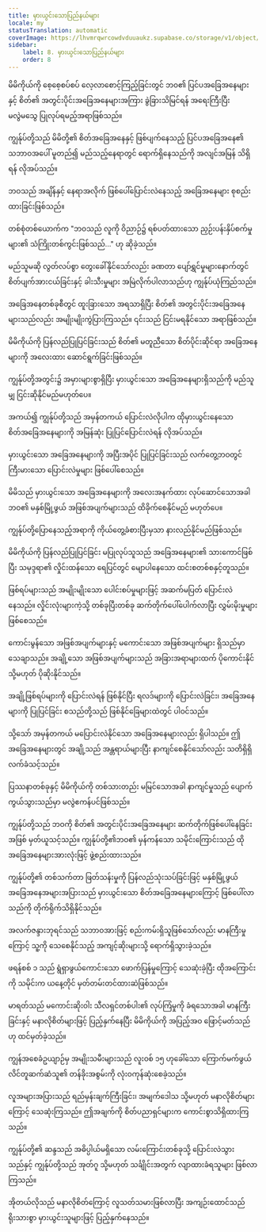 ```yaml
---
title: မှားယွင်းသောပြည်နယ်များ
locale: my
statusTranslation: automatic
coverImage: https://lhvmrqwrcowdvduuaukz.supabase.co/storage/v1/object/public/strapi-uploads/small_cover-tratado-de-psicologia-revolucionaria.webp-5e15e1cec4e0ebebcde5d7fc7565d8fd.webp
sidebar:
    label: 8. မှားယွင်းသောပြည်နယ်များ
    order: 8
---
```

မိမိကိုယ်ကို စေ့စေ့စပ်စပ် လေ့လာစောင့်ကြည့်ခြင်းတွင် ဘဝ၏ ပြင်ပအခြေအနေများနှင့် စိတ်၏ အတွင်းပိုင်းအခြေအနေများအကြား ခွဲခြားသိမြင်ရန် အရေးကြီးပြီး မလွဲမသွေ ပြုလုပ်ရမည့်အရာဖြစ်သည်။

ကျွန်ုပ်တို့သည် မိမိတို့၏ စိတ်အခြေအနေနှင့် ဖြစ်ပျက်နေသည့် ပြင်ပအခြေအနေ၏ သဘာဝအပေါ် မူတည်၍ မည်သည့်နေရာတွင် ရောက်ရှိနေသည်ကို အလျင်အမြန် သိရှိရန် လိုအပ်သည်။

ဘဝသည် အချိန်နှင့် နေရာအလိုက် ဖြစ်ပေါ်ပြောင်းလဲနေသည့် အခြေအနေများ စုစည်းထားခြင်းဖြစ်သည်။

တစ်စုံတစ်ယောက်က "ဘဝသည် လူကို ဝိညာဉ်၌ ရစ်ပတ်ထားသော ညှဉ်းပန်းနှိပ်စက်မှုများ၏ သံကြိုးတစ်ကွင်းဖြစ်သည်..." ဟု ဆိုခဲ့သည်။

မည်သူမဆို လွတ်လပ်စွာ တွေးခေါ်နိုင်သော်လည်း ခဏတာ ပျော်ရွှင်မှုများနောက်တွင် စိတ်ပျက်အားငယ်ခြင်းနှင့် ခါးသီးမှုများ အမြဲလိုက်ပါလာသည်ဟု ကျွန်ုပ်ယုံကြည်သည်။

အခြေအနေတစ်ခုစီတွင် ထူးခြားသော အရသာရှိပြီး စိတ်၏ အတွင်းပိုင်းအခြေအနေများသည်လည်း အမျိုးမျိုးကွဲပြားကြသည်။ ၎င်းသည် ငြင်းမရနိုင်သော အရာဖြစ်သည်။

မိမိကိုယ်ကို ပြန်လည်ပြုပြင်ခြင်းသည် စိတ်၏ မတူညီသော စိတ်ပိုင်းဆိုင်ရာ အခြေအနေများကို အလေးထား ဆောင်ရွက်ခြင်းဖြစ်သည်။

ကျွန်ုပ်တို့အတွင်း၌ အမှားများစွာရှိပြီး မှားယွင်းသော အခြေအနေများရှိသည်ကို မည်သူမျှ ငြင်းဆိုနိုင်မည်မဟုတ်ပေ။

အကယ်၍ ကျွန်ုပ်တို့သည် အမှန်တကယ် ပြောင်းလဲလိုပါက ထိုမှားယွင်းနေသော စိတ်အခြေအနေများကို အမြန်ဆုံး ပြုပြင်ပြောင်းလဲရန် လိုအပ်သည်။

မှားယွင်းသော အခြေအနေများကို အပြီးအပိုင် ပြုပြင်ခြင်းသည် လက်တွေ့ဘဝတွင် ကြီးမားသော ပြောင်းလဲမှုများ ဖြစ်ပေါ်စေသည်။

မိမိသည် မှားယွင်းသော အခြေအနေများကို အလေးအနက်ထား လုပ်ဆောင်သောအခါ ဘဝ၏ မနှစ်မြို့ဖွယ် အဖြစ်အပျက်များသည် ထိခိုက်စေနိုင်မည် မဟုတ်ပေ။

ကျွန်ုပ်တို့ပြောနေသည့်အရာကို ကိုယ်တွေ့ခံစားပြီးမှသာ နားလည်နိုင်မည်ဖြစ်သည်။

မိမိကိုယ်ကို ပြန်လည်ပြုပြင်ခြင်း မပြုလုပ်သူသည် အခြေအနေများ၏ သားကောင်ဖြစ်ပြီး သမုဒ္ဒရာ၏ လှိုင်းထန်သော ရေပြင်တွင် မျောပါနေသော ထင်းစတစ်စနှင့်တူသည်။

ဖြစ်ရပ်များသည် အမျိုးမျိုးသော ပေါင်းစပ်မှုများဖြင့် အဆက်မပြတ် ပြောင်းလဲနေသည်။ လှိုင်းလုံးများကဲ့သို့ တစ်ခုပြီးတစ်ခု ဆက်တိုက်ပေါ်ပေါက်လာပြီး လွှမ်းမိုးမှုများ ဖြစ်စေသည်။

ကောင်းမွန်သော အဖြစ်အပျက်များနှင့် မကောင်းသော အဖြစ်အပျက်များ ရှိသည်မှာ သေချာသည်။ အချို့သော အဖြစ်အပျက်များသည် အခြားအရာများထက် ပိုကောင်းနိုင် သို့မဟုတ် ပိုဆိုးနိုင်သည်။

အချို့ဖြစ်ရပ်များကို ပြောင်းလဲရန် ဖြစ်နိုင်ပြီး ရလဒ်များကို ပြောင်းလဲခြင်း၊ အခြေအနေများကို ပြုပြင်ခြင်း စသည်တို့သည် ဖြစ်နိုင်ခြေများထဲတွင် ပါဝင်သည်။

သို့သော် အမှန်တကယ် မပြောင်းလဲနိုင်သော အခြေအနေများလည်း ရှိပါသည်။ ဤအခြေအနေများတွင် အချို့သည် အန္တရာယ်များပြီး နာကျင်စေနိုင်သော်လည်း သတိရှိရှိ လက်ခံသင့်သည်။

ပြဿနာတစ်ခုနှင့် မိမိကိုယ်ကို တစ်သားတည်း မမြင်သောအခါ နာကျင်မှုသည် ပျောက်ကွယ်သွားသည်မှာ မလွဲဧကန်ပင်ဖြစ်သည်။

ကျွန်ုပ်တို့သည် ဘဝကို စိတ်၏ အတွင်းပိုင်းအခြေအနေများ ဆက်တိုက်ဖြစ်ပေါ်နေခြင်းအဖြစ် မှတ်ယူသင့်သည်။ ကျွန်ုပ်တို့၏ဘဝ၏ မှန်ကန်သော သမိုင်းကြောင်းသည် ထိုအခြေအနေများအားလုံးဖြင့် ဖွဲ့စည်းထားသည်။

ကျွန်ုပ်တို့၏ တစ်သက်တာ ဖြတ်သန်းမှုကို ပြန်လည်သုံးသပ်ခြင်းဖြင့် မနှစ်မြို့ဖွယ် အခြေအနေအများအပြားသည် မှားယွင်းသော စိတ်အခြေအနေများကြောင့် ဖြစ်ပေါ်လာသည်ကို တိုက်ရိုက်သိရှိနိုင်သည်။

အလက်ဇန္ဒားဘုရင်သည် သဘာဝအားဖြင့် စည်းကမ်းရှိသူဖြစ်သော်လည်း မာနကြီးမှုကြောင့် သူ့ကို သေစေနိုင်သည့် အကျင့်ဆိုးများသို့ ရောက်ရှိသွားခဲ့သည်။

ဖရန်စစ် ၁ သည် ရွံရှာဖွယ်ကောင်းသော ဖောက်ပြန်မှုကြောင့် သေဆုံးခဲ့ပြီး ထိုအကြောင်းကို သမိုင်းက ယနေ့တိုင် မှတ်တမ်းတင်ထားဆဲဖြစ်သည်။

မာရတ်သည် မကောင်းဆိုးဝါး သီလရှင်တစ်ပါး၏ လုပ်ကြံမှုကို ခံရသောအခါ မာနကြီးခြင်းနှင့် မနာလိုစိတ်များဖြင့် ပြည့်နှက်နေပြီး မိမိကိုယ်ကို အပြည့်အဝ ဖြောင့်မတ်သည်ဟု ထင်မှတ်ခဲ့သည်။

ကျွန်အစေခံဥယျာဉ်မှ အမျိုးသမီးများသည် လူးဝစ် ၁၅ ဟုခေါ်သော ကြောက်မက်ဖွယ် လိင်တူဆက်ဆံသူ၏ တန်ခိုးအစွမ်းကို လုံးဝကုန်ဆုံးစေခဲ့သည်။

လူအများအပြားသည် ရည်မှန်းချက်ကြီးခြင်း၊ အမျက်ဒေါသ သို့မဟုတ် မနာလိုစိတ်များကြောင့် သေဆုံးကြသည်။ ဤအချက်ကို စိတ်ပညာရှင်များက ကောင်းစွာသိရှိထားကြသည်။

ကျွန်ုပ်တို့၏ ဆန္ဒသည် အဓိပ္ပါယ်မရှိသော လမ်းကြောင်းတစ်ခုသို့ ပြောင်းလဲသွားသည်နှင့် ကျွန်ုပ်တို့သည် အုတ်ဂူ သို့မဟုတ် သင်္ချိုင်းအတွက် လျာထားခံရသူများ ဖြစ်လာကြသည်။

အိုတယ်လိုသည် မနာလိုစိတ်ကြောင့် လူသတ်သမားဖြစ်လာပြီး အကျဉ်းထောင်သည် ရိုးသားစွာ မှားယွင်းသူများဖြင့် ပြည့်နှက်နေသည်။

